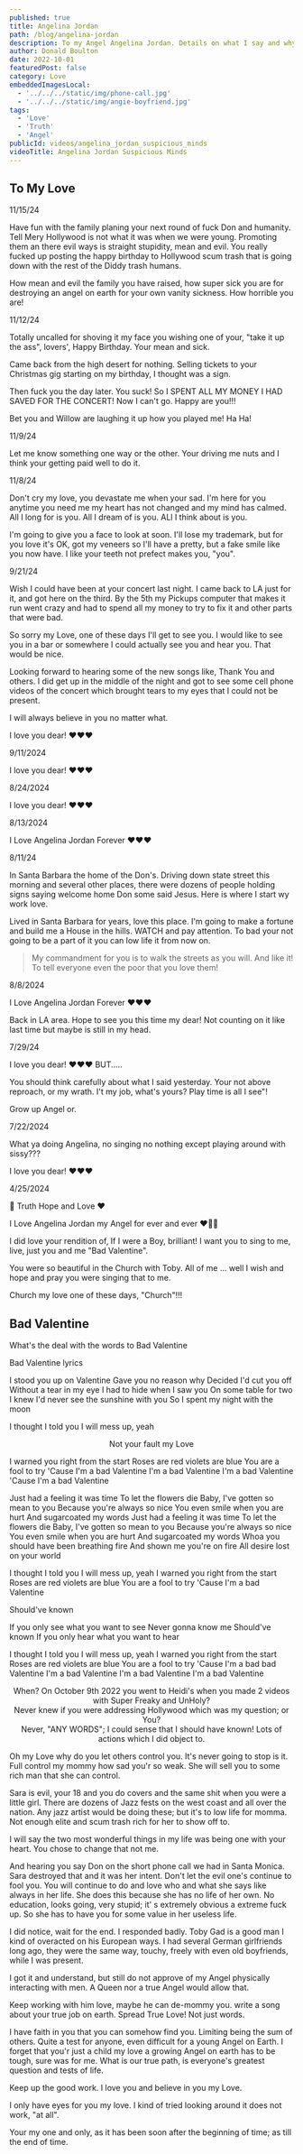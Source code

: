 ```yaml
---
published: true
title: Angelina Jordan
path: /blog/angelina-jordan
description: To my Angel Angelina Jordan. Details on what I say and why I say it. I trust you and have no worries.
author: Donald Boulton
date: 2022-10-01
featuredPost: false
category: Love
embeddedImagesLocal:
  - '../../../static/img/phone-call.jpg'
  - '../../../static/img/angie-boyfriend.jpg'
tags:
  - 'Love'
  - 'Truth'
  - 'Angel'
publicId: videos/angelina_jordan_suspicious_minds
videoTitle: Angelina Jordan Suspicious Minds
---
```



## To My Love

11/15/24

Have fun with the family planing your next round of fuck Don and humanity. Tell Mery Hollywood is not what it was when we were young. Promoting them an there evil ways is straight stupidity, mean and evil. You really fucked up posting the happy birthday to Hollywood scum trash that is going down with the rest of the Diddy trash humans.

How mean and evil the family you have raised, how super sick you are for destroying an angel on earth for your own vanity sickness. How horrible you are!

11/12/24

Totally uncalled for shoving it my face you wishing one of your, "take it up the ass", lovers', Happy Birthday. Your mean and sick. 

Came back from the high desert for nothing. Selling tickets to your Christmas gig starting on my birthday, I thought was a sign. 

Then fuck you the day later. You suck! So I SPENT ALL MY MONEY I HAD SAVED FOR THE CONCERT! Now I can't go. Happy are you!!!

Bet you and Willow are laughing it up how you played me! Ha Ha!

11/9/24

Let me know something one way or the other. Your driving me nuts and I think your getting paid well to do it.

11/8/24

Don't cry my love, you devastate me when your sad. I'm here for you anytime you need me my heart has not changed and my mind has calmed. All I long for is you. All I dream of is you. ALl I think about is you.

I'm going to give you a face to look at soon. I'll lose my trademark, but for you love it's OK, got my veneers so I'll have a pretty, but a fake smile like you now have. I like your teeth not prefect makes you, "you".

9/21/24

Wish I could have been at your concert last night. I came back to LA just for it, and got here on the third. By the 5th my Pickups computer that makes it run went crazy and had to spend all my money to try to fix it and other parts that were bad.

So sorry my Love, one of these days I'll get to see you. I would like to see you in a bar or somewhere I could actually see you and hear you. That would be nice.

Looking forward to hearing some of the new songs like, Thank You and others. I did get up in the middle of the night and got to see some cell phone videos of the concert which brought tears to my eyes that I could not be present.

I will always believe in you no matter what.

I love you dear! ❤️❤️❤️

9/11/2024

I love you dear! ❤️❤️❤️

8/24/2024

I love you dear! ❤️❤️❤️

8/13/2024

I Love Angelina Jordan Forever ❤️❤️❤️

8/11/24

In Santa Barbara the home of the Don's. Driving down state street this morning and several other places, there were dozens of people holding signs saying welcome home Don some said Jesus. Here is where I start wy work love.

Lived in Santa Barbara for years, love this place. I'm going to make a fortune and build me a House in the hills. WATCH and pay attention. To bad your not going to be a part of it you can low life it from now on. 

> My commandment for you is to walk the streets as you will. And like it! To tell everyone even the poor that you love them!

8/8/2024

I Love Angelina Jordan Forever ❤️❤️❤️

Back in LA area. Hope to see you this time my dear! Not counting on it like last time but maybe is still in my head.

7/29/24

I love you dear! ❤️❤️❤️ BUT.....

You should think carefully about what I said yesterday. Your not above reproach, or my wrath. I't my job, what's yours? Play time is all I see"! 

Grow up Angel or.

7/22/2024

What ya doing Angelina, no singing no nothing except playing around with sissy???

I love you dear! ❤️❤️❤️

4/25/2024

💎 Truth Hope and Love ❤️

I Love Angelina Jordan my Angel for ever and ever ❤️🥰😘

I did love your rendition of, If I were a Boy, brilliant! I want you to sing to me, live, just you and me "Bad Valentine".

You were so beautiful in the Church with Toby. All of me ... well I wish and hope and pray you were singing that to me.

Church my love one of these days, "Church"!!!

## Bad Valentine

What's the deal with the words to Bad Valentine

<SingleAccordion label='Bad Valentine lyrics'>

Bad Valentine lyrics

I stood you up on Valentine
Gave you no reason why
Decided I'd cut you off
Without a tear in my eye
I had to hide when I saw you
On some table for two
I knew I'd never see the sunshine with you
So I spent my night with the moon

I thought I told you I will mess up, yeah

<Center>Not your fault my Love</Center>

I warned you right from the start
Roses are red violets are blue
You are a fool to try
'Cause I'm a bad Valentine
I'm a bad Valentine
I'm a bad Valentine
'Cause I'm a bad Valentine

Just had a feeling it was time
To let the flowers die
Baby, I've gotten so mean to you
Because you're always so nice
You even smile when you are hurt
And sugarcoated my words
Just had a feeling it was time
To let the flowers die
Baby, I've gotten so mean to you
Because you're always so nice
You even smile when you are hurt
And sugarcoated my words
Whoa you should have been breathing fire
And shown me you're on fire
All desire lost on your world

I thought I told you I will mess up, yeah
I warned you right from the start
Roses are red violets are blue
You are a fool to try
'Cause I'm a bad Valentine

Should've known

If you only see what you want to see
Never gonna know me
Should've known
If you only hear what you want to hear

I thought I told you I will mess up, yeah
I warned you right from the start
Roses are red violets are blue
You are a fool to try
'Cause I'm a bad bad Valentine
I'm a bad Valentine
I'm a bad Valentine
I'm a bad Valentine

</SingleAccordion>

<Center>When? On October 9th 2022 you went to Heidi's when you made 2 videos with Super Freaky and UnHoly?</Center>

<Center>Never knew if you were addressing Hollywood which was my question; or You?</Center>

<Center>Never, "ANY WORDS"; I could sense that I should have known! Lots of actions which I did object to.</Center>

<ImageColWrapperPage>

<GatsbyImage
  alt="My Love"
  imgclass="block object-cover object-center w-full h-full rounded-lg"
  image={getImage(props.localImages[0])}
/>

</ImageColWrapperPage>

Oh my Love why do you let others control you. It's never going to stop is it. Full control my mommy how sad you'r so weak. She will sell you to some rich man that she can control. 

Sara is evil, your 18 and you do covers and the same shit when you were a little girl. There are dozens of Jazz fests on the west coast and all over the nation. Any jazz artist would be doing these; but it's to low life for momma. Not enough elite and scum trash rich for her to show off to.

I will say the two most wonderful things in my life was being one with your heart. You chose to change that not me.

And hearing you say Don on the short phone call we had in Santa Monica. Sara destroyed that and it was her intent. Don't let the evil one's continue to fool you. You will continue to do and love who and what she says like always in her life. She does this because she has no life of her own. No education, looks going, very stupid; it' s extremely obvious a extreme fuck up. So she has to have you for some value in her useless life.

I did notice, wait for the end. I responded badly. Toby Gad is a good man I kind of overacted on his European ways. I had several German girlfriends long ago, they were the same way, touchy, freely with even old boyfriends, while I was present.

I got it and understand, but still do not approve of my Angel physically interacting with men. A Queen nor a true Angel would allow that.

Keep working with him love, maybe he can de-mommy you. write a song about your true job on earth. Spread True Love! Not just words.

I have faith in you that you can somehow find you. Limiting being the sum of others. Quite a test for anyone, even difficult for a young Angel on Earth. I forget that you'r just a child my love a growing Angel on earth has to be tough, sure was for me. What is our true path, is everyone's greatest question and tests of life.

Keep up the good work. I love you and believe in you my Love.

I only have eyes for you my love. I kind of tried looking around it does not work, "at all". 

Your my one and only, as it has been soon after the beginning of time; as till the end of time.
